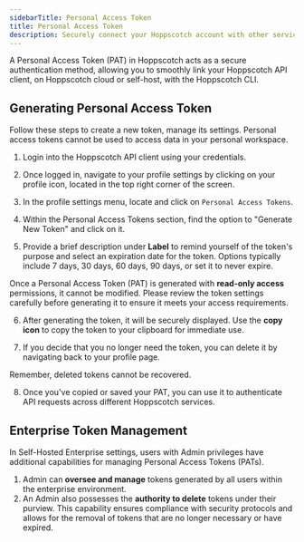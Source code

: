 ```yaml
---
sidebarTitle: Personal Access Token
title: Personal Access Token
description: Securely connect your Hoppscotch account with other services within Hoppscotch ecosystem.
---
```


A Personal Access Token (PAT) in Hoppscotch acts as a secure authentication method,
allowing you to smoothly link your Hoppscotch API client, on Hoppscotch cloud or self-host, with the Hoppscotch CLI.

## Generating Personal Access Token

Follow these steps to create a new token, manage its settings. Personal access tokens cannot be used to access data in your personal workspace.

1. Login into the Hoppscotch API client using your credentials.

2. Once logged in, navigate to your profile settings by clicking on your profile icon, located in the top right corner of the screen.

3. In the profile settings menu, locate and click on `Personal Access Tokens`.

4. Within the Personal Access Tokens section, find the option to "Generate New Token" and click on it.

5. Provide a brief description under **Label** to remind yourself of the token's purpose and select an expiration date for the token. Options typically include 7 days, 30 days, 60 days, 90 days, or set it to never expire.

<Note> Once a Personal Access Token (PAT) is generated with **read-only access** permissions, it cannot be modified. Please review the token settings carefully before generating it to ensure it meets your access requirements.</Note>

6. After generating the token, it will be securely displayed. Use the **copy icon** to copy the token to your clipboard for immediate use. 

7. If you decide that you no longer need the token, you can delete it by navigating back to your profile page.

<Warning> Remember, deleted tokens cannot be recovered.</Warning>

8. Once you've copied or saved your PAT, you can use it to authenticate API requests across different Hoppscotch services.

## Enterprise Token Management

In Self-Hosted Enterprise settings, users with Admin privileges have additional capabilities for managing Personal Access Tokens (PATs).
1. Admin can **oversee and manage** tokens generated by all users within the enterprise environment.
2. An Admin also possesses the **authority to delete** tokens under their purview. This capability ensures compliance with security protocols and allows for the removal of tokens that are no longer necessary or have expired.